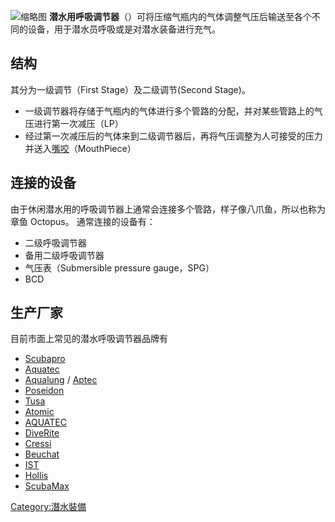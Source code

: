 {{Multiple issues|
{{disputed|time=2018-09-14T19:09:27+00:00}}
{{Unreferenced|time=2019-12-09T01:30:02+00:00}}
}}
[[File:Aqua_lung.jpg|缩略图]]
'''潜水用呼吸调节器'''（{{lang|en|Diving Regulator}}）可将压缩气瓶内的气体调整气压后输送至各个不同的设备，用于潜水员呼吸或是对潜水装备进行充气。

== 结构 ==
其分为一级调节（First Stage）及二级调节(Second Stage)。
* 一级调节器将存储于气瓶内的气体进行多个管路的分配，并对某些管路上的气压进行第一次减压（LP）
* 经过第一次减压后的气体来到二级调节器后，再将气压调整为人可接受的压力并送入[[嘴咬|嘴咬]]（MouthPiece）

== 连接的设备 ==
由于休闲潜水用的呼吸调节器上通常会连接多个管路，样子像八爪鱼，所以也称为章鱼 Octopus。
通常连接的设备有：
* 二级呼吸调节器
* 备用二级呼吸调节器
* 气压表（Submersible pressure gauge，SPG）
* BCD

== 生产厂家 ==
目前市面上常见的潜水呼吸调节器品牌有
* [[Scubapro|Scubapro]]
* [[Aquatec|Aquatec]]
* [[Aqualung|Aqualung]] / [[Aptec|Aptec]]
* [[Poseidon|Poseidon]]
* [[Tusa|Tusa]]
* [[Atomic|Atomic]]
* [[AQUATEC|AQUATEC]]
* [[DiveRite|DiveRite]]
* [[Cressi|Cressi]]
* [[Beuchat|Beuchat]]
* [[IST|IST]]
* [[Hollis|Hollis]]
* [[ScubaMax|ScubaMax]]
[[Category:潛水裝備|Category:潛水裝備]]